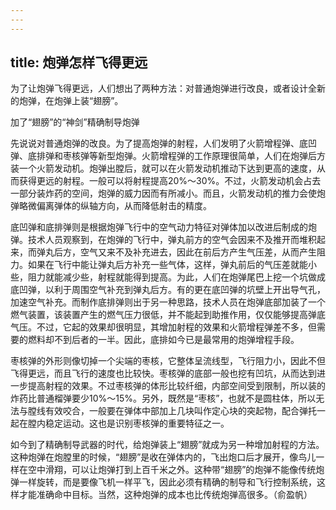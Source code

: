 ```yaml
---
---
---
```

title: 炮弹怎样飞得更远
---




为了让炮弹飞得更远，人们想出了两种方法：对普通炮弹进行改良，或者设计全新的炮弹，在炮弹上装“翅膀”。

加了“翅膀”的“神剑”精确制导炮弹



先说说对普通炮弹的改良。为了提高炮弹的射程，人们发明了火箭增程弹、底凹弹、底排弹和枣核弹等新型炮弹。火箭增程弹的工作原理很简单，人们在炮弹后方装一个火箭发动机。炮弹出膛后，就可以在火箭发动机推动下达到更高的速度，从而获得更远的射程。一般可以将射程提高20%～30%。不过，火箭发动机会占去一部分装炸药的空间，炮弹的威力因而有所减小。而且，火箭发动机的推力会使炮弹略微偏离弹体的纵轴方向，从而降低射击的精度。

底凹弹和底排弹则是根据炮弹飞行中的空气动力特征对弹体加以改进后制成的炮弹。技术人员观察到，在炮弹的飞行中，弹丸前方的空气会因来不及推开而堆积起来，而弹丸后方，空气又来不及补充进去，因此在前后方产生气压差，从而产生阻力。如果在飞行中能让弹丸后方补充一些气体，这样，弹丸前后的气压差就能小些，阻力就能减少些，射程就能得到提高。为此，人们在炮弹尾巴上挖一个坑做成底凹弹，以利于周围空气补充到弹丸后方。有的更在底凹弹的坑壁上开出导气孔，加速空气补充。而制作底排弹则出于另一种思路，技术人员在炮弹底部加装了一个燃气装置，该装置产生的燃气压力很低，并不能起到助推作用，仅仅能够提高弹底气压。不过，它起的效果却很明显，其增加射程的效果和火箭增程弹差不多，但需要的燃料却不到后者的一半。因此，底排如今已是最常用的炮弹增程手段。

枣核弹的外形则像切掉一个尖端的枣核，它整体呈流线型，飞行阻力小，因此不但飞得更远，而且飞行的速度也比较快。枣核弹的底部一般也挖有凹坑，从而达到进一步提高射程的效果。不过枣核弹的体形比较纤细，内部空间受到限制，所以装的炸药比普通榴弹要少10%～15%。另外，既然是“枣核”，也就不是圆柱体，所以无法与膛线有效咬合，一般要在弹体中部加上几块叫作定心块的突起物，配合弹托一起在膛内稳定运动。这也是识别枣核弹的重要特征之一。



如今到了精确制导武器的时代，给炮弹装上“翅膀”就成为另一种增加射程的方法。这种炮弹在炮膛里的时候，“翅膀”是收在弹体内的，飞出炮口后才展开，像鸟儿一样在空中滑翔，可以让炮弹打到上百千米之外。这种带“翅膀”的炮弹不能像传统炮弹一样旋转，而是要像飞机一样平飞，因此必须有精确的制导和飞行控制系统，这样才能准确命中目标。当然，这种炮弹的成本也比传统炮弹高很多。（俞盈帆）